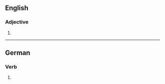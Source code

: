 ==English==

===Adjective===
{{head|en|superlative adjective}}

# {{en-superlative of|foul}}

----

==German==

===Verb===
{{head|de|verb form}}

# {{de-verb form of|foulen|2|s|k1}}